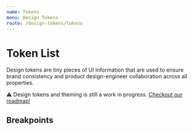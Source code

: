 ```yaml
---
name: Tokens
menu: Design Tokens
route: /design-tokens/tokens
---
```


# Token List

Design tokens are tiny pieces of UI information that are used to ensure brand consistency and product design-engineer collaboration across all properties.

⚠️ Design tokens and theming is still a work in progress. [Checkout our roadmap!]()

## Breakpoints
